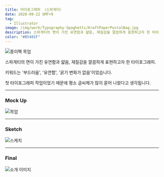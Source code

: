 ```yaml
---
title: 타이포그래피 〈스파게티〉
date: 2020-09-22 GMT+9
tag:
  - Illustrator
image: /img/work/Typography-Spaghetti/KraftPaperPostalBag.jpg
description: 스파게티의 면이 가진 유연함과 얇음, 재질감을 깔끔하게 표현하고자 한 타이포그래피.
color: "#B5401F"
---
```


![종이팩 목업](/img/work/Typography-Spaghetti/KraftPaperPostalBag.jpg)

스파게티의 면이 가진 유연함과 얇음, 재질감을 깔끔하게 표현하고자 한 타이포그래피.

키워드는 '부드러움', '유연함', '굵기 변화가 없음'이었습니다.


첫 타이포그래피 작업이었기 때문에 평소 글씨체가 많이 묻어 나왔다고 생각됩니다.

---

### Mock Up

![목업](/img/work/Typography-Spaghetti/paper_logo_mockup.jpg)

---

### Sketch

![스케치](/img/work/Typography-Spaghetti/sketch.jpg)

---

### Final

![소개 이미지](/img/work/Typography-Spaghetti/main.jpg)
